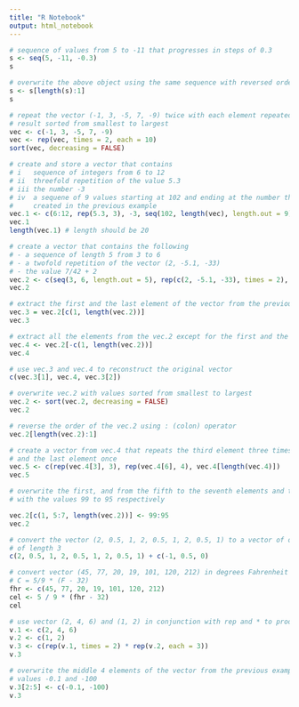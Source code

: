 ```yaml
---
title: "R Notebook"
output: html_notebook
---
```


```r
# sequence of values from 5 to -11 that progresses in steps of 0.3
s <- seq(5, -11, -0.3)
s
```
```r
# overwrite the above object using the same sequence with reversed order
s <- s[length(s):1]
s
```
```r
# repeat the vector (-1, 3, -5, 7, -9) twice with each element repeated 10 times, display the 
# result sorted from smallest to largest
vec <- c(-1, 3, -5, 7, -9)
vec <- rep(vec, times = 2, each = 10)
sort(vec, decreasing = FALSE)
```
```r
# create and store a vector that contains
# i   sequence of integers from 6 to 12
# ii  threefold repetition of the value 5.3
# iii the number -3
# iv  a sequene of 9 values starting at 102 and ending at the number that is the total length of the vector in 
#     created in the previous example
vec.1 <- c(6:12, rep(5.3, 3), -3, seq(102, length(vec), length.out = 9))
vec.1
length(vec.1) # length should be 20
```
```r
# create a vector that contains the following 
# - a sequence of length 5 from 3 to 6 
# - a twofold repetition of the vector (2, -5.1, -33)
# - the value 7/42 + 2
vec.2 <- c(seq(3, 6, length.out = 5), rep(c(2, -5.1, -33), times = 2), 7/42 + 2)
vec.2 
```
```r
# extract the first and the last element of the vector from the previous example
vec.3 = vec.2[c(1, length(vec.2))]
vec.3
```
```r
# extract all the elements from the vec.2 except for the first and the last 
vec.4 <- vec.2[-c(1, length(vec.2))]
vec.4
```
```r
# use vec.3 and vec.4 to reconstruct the original vector
c(vec.3[1], vec.4, vec.3[2])
```
```r
# overwrite vec.2 with values sorted from smallest to largest
vec.2 <- sort(vec.2, decreasing = FALSE)
vec.2
```
```r
# reverse the order of the vec.2 using : (colon) operator
vec.2[length(vec.2):1]
```
```r
# create a vector from vec.4 that repeats the third element three times, the sixth element four times
# and the last element once
vec.5 <- c(rep(vec.4[3], 3), rep(vec.4[6], 4), vec.4[length(vec.4)])
vec.5
```
```r
# overwrite the first, and from the fifth to the seventh elements and the last element of vec.2 
# with the values 99 to 95 respectively

vec.2[c(1, 5:7, length(vec.2))] <- 99:95
vec.2
```
```r
# convert the vector (2, 0.5, 1, 2, 0.5, 1, 2, 0.5, 1) to a vector of only 1s using a vector 
# of length 3
c(2, 0.5, 1, 2, 0.5, 1, 2, 0.5, 1) + c(-1, 0.5, 0)
```
```r
# convert vector (45, 77, 20, 19, 101, 120, 212) in degrees Fahrenheit to degrees Celsius 
# C = 5/9 * (F - 32)
fhr <- c(45, 77, 20, 19, 101, 120, 212)
cel <- 5 / 9 * (fhr - 32)
cel
```
```r
# use vector (2, 4, 6) and (1, 2) in conjunction with rep and * to produce the vector (2, 4, 6, 4, 8, 12)
v.1 <- c(2, 4, 6)
v.2 <- c(1, 2)
v.3 <- c(rep(v.1, times = 2) * rep(v.2, each = 3))
v.3
```
```r
# overwrite the middle 4 elements of the vector from the previous example with the two recycled
# values -0.1 and -100 
v.3[2:5] <- c(-0.1, -100)
v.3
```

